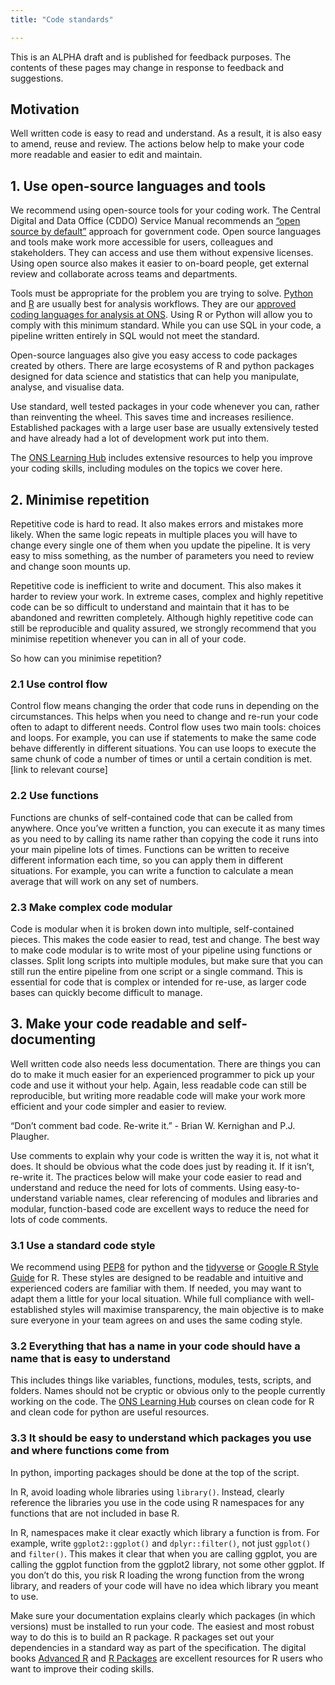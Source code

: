 ```yaml
---
title: "Code standards"

---
```

:::{.callout-note}
This is an ALPHA draft and is published for feedback purposes. The contents of these pages may change in response to feedback and suggestions.
:::

## Motivation
Well written code is easy to read and understand. As a result, it is also easy to amend, reuse and review. The actions below help to make your code more readable and easier to edit and maintain. 

## 1. Use open-source languages and tools

We recommend using open-source tools for your coding work. The Central Digital and Data Office (CDDO) Service Manual recommends an [“open source by default”](https://www.gov.uk/service-manual/technology/making-source-code-open-and-reusable#licensing-your-code) approach for government code. Open source languages and tools make work more accessible for users, colleagues and stakeholders. They can access and use them without expensive licenses. Using open source also makes it easier to on-board people, get external review and collaborate across teams and departments.  

Tools must be appropriate for the problem you are trying to solve. [Python](https://www.python.org/) and [R](https://www.r-project.org/) are usually best for analysis workflows. They are our [approved coding languages for analysis at ONS](https://officenationalstatistics.sharepoint.com/sites/onswiki/SitePages/Coding-languages-for-analysis-at-ONS.aspx). Using R or Python will allow you to comply with this minimum standard. While you can use SQL in your code, a pipeline written entirely in SQL would not meet the standard.  

Open-source languages also give you easy access to code packages created by others. There are large ecosystems of R and python packages designed for data science and statistics that can help you manipulate, analyse, and visualise data. 

Use standard, well tested packages in your code whenever you can, rather than reinventing the wheel. This saves time and increases resilience. Established packages with a large user base are usually extensively tested and have already had a lot of development work put into them.

The [ONS Learning Hub](https://learninghub.ons.gov.uk/) includes extensive resources to help you improve your coding skills, including modules on the topics we cover here. 

## 2. Minimise repetition 

Repetitive code is hard to read. It also makes errors and mistakes more likely. When the same logic repeats in multiple places you will have to change every single one of them when you update the pipeline. It is very easy to miss something, as the number of parameters you need to review and change soon mounts up. 

Repetitive code is inefficient to write and document. This also makes it harder to review your work. In extreme cases, complex and highly repetitive code can be so difficult to understand and maintain that it has to be abandoned and rewritten completely. Although highly repetitive code can still be reproducible and quality assured, we strongly recommend that you minimise repetition whenever you can in all of your code. 

So how can you minimise repetition?

### 2.1 Use control flow
Control flow means changing the order that code runs in depending on the circumstances. This helps when you need to change and re-run your code often to adapt to different needs. Control flow uses two main tools: choices and loops. For example, you can use if statements to make the same code behave differently in different situations. You can use loops to execute the same chunk of code a number of times or until a certain condition is met. [link to relevant course]

### 2.2 Use functions
Functions are chunks of self-contained code that can be called from anywhere. Once you’ve written a function, you can execute it as many times as you need to by calling its name rather than copying the code it runs into your main pipeline lots of times. Functions can be written to receive different information each time, so you can apply them in different situations. For example, you can write a function to calculate a mean average that will work on any set of numbers.

### 2.3 Make complex code modular
Code is modular when it is broken down into multiple, self-contained pieces. This makes the code easier to read, test and change. The best way to make code modular is to write most of your pipeline using functions or classes. Split long scripts into multiple modules, but make sure that you can still run the entire pipeline from one script or a single command. This is essential for code that is complex or intended for re-use, as larger code bases can quickly become difficult to manage.

## 3. Make your code readable and self-documenting
Well written code also needs less documentation. There are things you can do to make it much easier for an experienced programmer to pick up your code and use it without your help. Again, less readable code can still be reproducible, but writing more readable code will make your work more efficient and your code simpler and easier to review.

:::{.callout-tip}
"Don't comment bad code. Re-write it."
- Brian W. Kernighan and P.J. Plaugher.
:::

Use comments to explain why your code is written the way it is, not what it does. It should be obvious what the code does just by reading it. If it isn't, re-write it. The practices below will make your code easier to read and understand and reduce the need for lots of comments. Using easy-to-understand variable names, clear referencing of modules and libraries and modular, function-based code are excellent ways to reduce the need for lots of code comments.

### 3.1 Use a standard code style
We recommend using [PEP8](https://peps.python.org/pep-0008/) for python and the [tidyverse](https://style.tidyverse.org/) or [Google R Style Guide](https://google.github.io/styleguide/Rguide.html) for R. These styles are designed to be readable and intuitive and experienced coders are familiar with them. If needed, you may want to adapt them a little for your local situation. While full compliance with well-established styles will maximise transparency, the main objective is to make sure everyone in your team agrees on and uses the same coding style.

### 3.2 Everything that has a name in your code should have a name that is easy to understand
This includes things like variables, functions, modules, tests, scripts, and folders. Names should not be cryptic or obvious only to the people currently working on the code. The [ONS Learning Hub](https://learninghub.ons.gov.uk/mod/page/view.php?id=7554) courses on clean code for R and clean code for python are useful resources.

### 3.3 It should be easy to understand which packages you use and where functions come from
In python, importing packages should be done at the top of the script. 

In R, avoid loading whole libraries using `library()`. Instead, clearly reference the libraries you use in the code using R namespaces for any functions that are not included in base R. 

:::{.callout-tip}
In R, namespaces make it clear exactly which library a function is from. For example, write `ggplot2::ggplot()` and `dplyr::filter()`, not just `ggplot()` and `filter()`. This makes it clear that when you are calling ggplot, you are calling the ggplot function from the ggplot2 library, not some other ggplot. If you don't do this, you risk R loading the wrong function from the wrong library, and readers of your code will have no idea which library you meant to use.
:::

Make sure your documentation explains clearly which packages (in which versions) must be installed to run your code. The easiest and most robust way to do this is to build an R package. R packages set out your dependencies in a standard way as part of the specification. The digital books [Advanced R](https://adv-r.hadley.nz/) and [R Packages](https://r-pkgs.org/) are excellent resources for R users who want to improve their coding skills.

